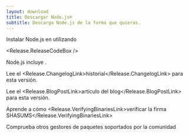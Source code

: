 ```yaml
---
layout: download
title: Descargar Node.js®
subtitle: Descarga Node.js de la forma que quieras.
---
```


<section>
Instalar Node.js <Release.VersionDropdown /> en <Release.OperatingSystemDropdown exclude={["AIX"]} /> utilizando <Release.PlatformDropdown />

<Release.ReleaseCodeBox />
</section>

<section>
Node.js incluye <Release.NpmLink />.

Lee el <Release.ChangelogLink>historial</Release.ChangelogLink> para esta versión.

Lee el <Release.BlogPostLink>artículo del blog</Release.BlogPostLink> para esta versión.

Aprende a cómo <Release.VerifyingBinariesLink>verificar la firma SHASUMS</Release.VerifyingBinariesLink>

Comprueba otros <LinkWithArrow href="/download/package-manager/all">gestores de paquetes</LinkWithArrow> soportados por la comunidad
</section>
